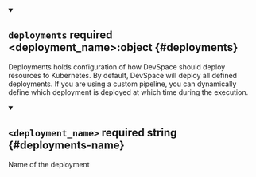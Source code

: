 


<details className="config-field" data-expandable="true" open>
<summary>

## `deployments` <span className="config-field-required" data-required="false">required</span> <span className="config-field-type">&lt;deployment_name&gt;:object</span> <span className="config-field-default"></span> <span className="config-field-enum"></span> {#deployments}

Deployments holds configuration of how DevSpace should deploy resources to Kubernetes. By default, DevSpace will deploy all defined deployments.
If you are using a custom pipeline, you can dynamically define which deployment is deployed at which time during the
execution.

</summary>


<details className="config-field" data-expandable="true"open>
<summary>

## `<deployment_name>` <span className="config-field-required" data-required="true">required</span> <span className="config-field-type">string</span> <span className="config-field-default"></span> <span className="config-field-enum"></span> {#deployments-name}

Name of the deployment

</summary>

<PartialDeploymentsreference />


</details>


</details>
